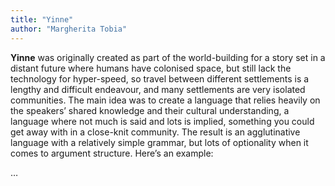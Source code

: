 ```yaml
---
title: "Yinne"
author: "Margherita Tobia"
---
```


**Yinne** was originally created as part of the world-building for a story set in a distant future where humans have colonised space, but still lack the technology for hyper-speed, so travel between different settlements is a lengthy and difficult endeavour, and many settlements are very isolated communities. The main idea was to create a language that relies heavily on the speakers' shared knowledge and their cultural understanding, a language where not much is said and lots is implied, something you could get away with in a close-knit community. The result is an agglutinative language with a relatively simple grammar, but lots of optionality when it comes to argument structure. Here's an example:

...

